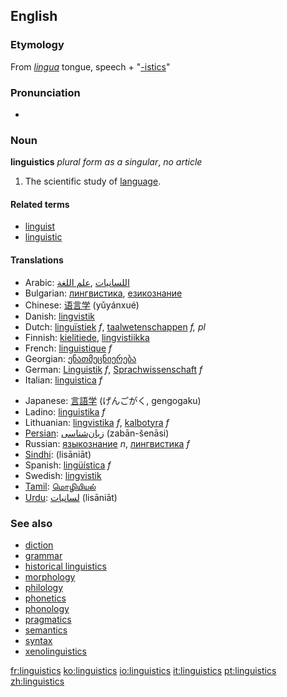 ==English==

===Etymology===
From {{L.}} ''[[lingua]]'' tongue, speech + "[[-istics]]"

===Pronunciation===
*{{IPA|lɪŋˈɡwɪstɪks}}

===Noun===
{{wikipedia}}
'''linguistics''' ''plural form as a singular'', ''no article''
# The scientific study of [[language]].

====Related terms====
*[[linguist]]
*[[linguistic]]

====Translations====
{{top}}
*Arabic: [[اللسانيات]] ,[[علم اللغة]]
*Bulgarian: [[лингвистика]], [[езикознание]] 
*Chinese: [[语言学]] (yǔyánxué)
*Danish: [[lingvistik]]
*Dutch: [[linguïstiek]] ''f'', [[taalwetenschappen]] ''f, pl''
*Finnish: [[kielitiede]], [[lingvistiikka]]
*French: [[linguistique]] ''f''
*Georgian: [[ენათმეცნიერება]]
*German: [[Linguistik]] ''f'', [[Sprachwissenschaft]] ''f''
*Italian: [[linguistica]] ''f''
{{mid}}
*Japanese: [[言語学]] (げんごがく, gengogaku)
*Ladino: [[linguistika]] ''f''
*Lithuanian: [[lingvistika]] ''f'', [[kalbotyra]] ''f''
*[[Persian]]: [[زبان‌شناسی]] (zabān-šenāsi)
*Russian: [[языкознание]] ''n'', [[лингвистика]] ''f''
*[[Sindhi]]: {{SDchar|[[لسانيات]]}} (lisāniāt)
*Spanish: [[lingüística]] ''f''
*Swedish: [[lingvistik]]
*[[Tamil]]: [[மொழியியல்]]
*[[Urdu]]: [[لسانيات]] (lisāniāt)
{{bottom}}

===See also===
*[[diction]]
*[[grammar]]
*[[historical linguistics]]
*[[morphology]]
*[[philology]]
*[[phonetics]]
*[[phonology]]
*[[pragmatics]]
*[[semantics]]
*[[syntax]]
*[[xenolinguistics]]

[[fr:linguistics]]
[[ko:linguistics]]
[[io:linguistics]]
[[it:linguistics]]
[[pt:linguistics]]
[[zh:linguistics]]